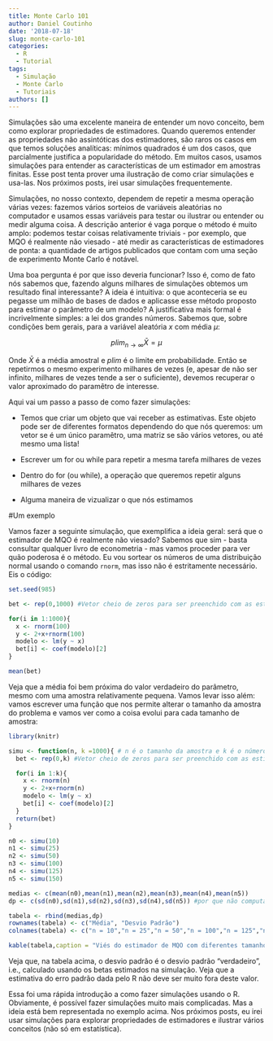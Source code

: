 ```yaml
---
title: Monte Carlo 101
author: Daniel Coutinho
date: '2018-07-18'
slug: monte-carlo-101
categories:
  - R
  - Tutorial
tags:
  - Simulação
  - Monte Carlo
  - Tutoriais
authors: []
---
```


Simulações são uma excelente maneira de entender um novo conceito, bem como explorar propriedades de estimadores. Quando queremos entender as propriedades não assintóticas dos estimadores, são raros os casos em que temos soluções analíticas: mínimos quadrados é um dos casos, que parcialmente justifica a popularidade do método. Em muitos casos, usamos simulações para entender as características de um estimador em amostras finitas. Esse post tenta prover uma ilustração de como criar simulações e usa-las. Nos próximos posts, irei usar simulações frequentemente.

Simulações, no nosso contexto, dependem de repetir a mesma operação várias vezes: fazemos vários sorteios de variáveis aleatórias no computador e usamos essas variáveis para testar ou ilustrar ou entender ou medir alguma coisa. A descrição anterior é vaga porque o método é muito amplo: podemos testar coisas relativamente triviais - por exemplo, que MQO é realmente não viesado - até medir as características de estimadores de ponta: a quantidade de artigos publicados que contam com uma seção de experimento Monte Carlo é notável.

Uma boa pergunta é por que isso deveria funcionar? Isso é, como de fato nós sabemos que, fazendo alguns milhares de simulações obtemos um resultado final interessante? A ideia é intuitiva: o que aconteceria se eu pegasse um milhão de bases de dados e aplicasse esse método proposto para estimar o parâmetro de um modelo? A justificativa mais formal é incrivelmente simples: a lei dos grandes números. Sabemos que, sobre condições bem gerais, para a variável aleatória $x$ com média $\mu$:

$$plim_{n \rightarrow \infty} \bar{X} = \mu$$ 

Onde $\bar{X}$ é a média amostral e $plim$ é o limite em probabilidade. Então se repetirmos o mesmo experimento milhares de vezes (e, apesar de não ser infinito, milhares de vezes tende a ser o suficiente), devemos recuperar o valor aproximado do paramêtro de interesse.

Aqui vai um passo a passo de como fazer simulações:

* Temos que criar um objeto que vai receber as estimativas. Este objeto pode ser de diferentes formatos dependendo do que nós queremos: um vetor se é um único paramêtro, uma matriz se são vários vetores, ou até mesmo uma lista!

* Escrever um for ou while para repetir a mesma tarefa milhares de vezes

* Dentro do for (ou while), a operação que queremos repetir alguns milhares de vezes

* Alguma maneira de vizualizar o que nós estimamos

#Um exemplo

Vamos fazer a seguinte simulação, que exemplifica a ideia geral: será que o estimador de MQO é realmente não viesado? Sabemos que sim - basta consultar qualquer livro de econometria - mas vamos proceder para ver quão poderosa é o método. Eu vou sortear os números de uma distribuição normal usando o comando `rnorm`, mas isso não é estritamente necessário. Eis o código:

```r

set.seed(985)

bet <- rep(0,1000) #Vetor cheio de zeros para ser preenchido com as estimativas

for(i in 1:1000){
  x <- rnorm(100)
  y <- 2+x+rnorm(100)
  modelo <- lm(y ~ x)
  bet[i] <- coef(modelo)[2]
}

mean(bet)

```

Veja que a média foi bem próxima do valor verdadeiro do parâmetro, mesmo com uma amostra relativamente pequena. Vamos levar isso além: vamos escrever uma função que nos permite alterar o tamanho da amostra do problema e vamos ver como a coisa evolui para cada tamanho de amostra:

```r

library(knitr)

simu <- function(n, k =1000){ # n é o tamanho da amostra e k é o número de replicações
  bet <- rep(0,k) #Vetor cheio de zeros para ser preenchido com as estimativas

  for(i in 1:k){
    x <- rnorm(n)
    y <- 2+x+rnorm(n)
    modelo <- lm(y ~ x)
    bet[i] <- coef(modelo)[2]
  }
  return(bet)
}

n0 <- simu(10)
n1 <- simu(25)
n2 <- simu(50)
n3 <- simu(100)
n4 <- simu(125)
n5 <- simu(150)

medias <- c(mean(n0),mean(n1),mean(n2),mean(n3),mean(n4),mean(n5))
dp <- c(sd(n0),sd(n1),sd(n2),sd(n3),sd(n4),sd(n5)) #por que não computar o erro padrão também?

tabela <- rbind(medias,dp)
rownames(tabela) <- c("Média", "Desvio Padrão")
colnames(tabela) <- c("n = 10","n = 25","n = 50","n = 100","n = 125","n = 150")

kable(tabela,caption = "Viés do estimador de MQO com diferentes tamanhos de amostra (n). Valor verdadeiro = 1")

```

Veja que, na tabela acima, o desvio padrão é o desvio padrão "verdadeiro", i.e., calculado usando os betas estimados na simulação. Veja que a estimativa do erro padrão dada pelo R não deve ser muito fora deste valor. 

Essa foi uma rápida introdução a como fazer simulações usando o R. Obviamente, é possível fazer simulações muito mais complicadas. Mas a ideia está bem representada no exemplo acima. Nos próximos posts, eu irei usar simulações para explorar propriedades de estimadores e ilustrar vários conceitos (não só em estatística). 